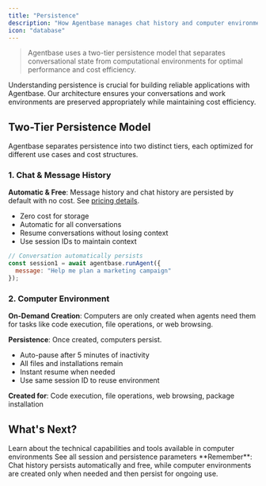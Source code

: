 ```yaml
---
title: "Persistence"
description: "How Agentbase manages chat history and computer environment persistence"
icon: "database"
---
```


> Agentbase uses a two-tier persistence model that separates conversational state from computational environments for optimal performance and cost efficiency.

Understanding persistence is crucial for building reliable applications with Agentbase. Our architecture ensures your conversations and work environments are preserved appropriately while maintaining cost efficiency.

## Two-Tier Persistence Model

Agentbase separates persistence into two distinct tiers, each optimized for different use cases and cost structures.

### 1. Chat & Message History

**Automatic & Free**: Message history and chat history are persisted by default with no cost. See [pricing details](/pricing).

- Zero cost for storage
- Automatic for all conversations
- Resume conversations without losing context
- Use session IDs to maintain context

```javascript
// Conversation automatically persists
const session1 = await agentbase.runAgent({
  message: "Help me plan a marketing campaign"
});

```

### 2. Computer Environment

**On-Demand Creation**: Computers are only created when agents need them for tasks like code execution, file operations, or web browsing.

**Persistence**: Once created, computers persist.

- Auto-pause after 5 minutes of inactivity
- All files and installations remain
- Instant resume when needed
- Use same session ID to reuse environment

**Created for**: Code execution, file operations, web browsing, package installation



## What's Next?

<CardGroup cols={2}>
  <Card title="Computer Details" icon="desktop" href="/build/agent-computer">
    Learn about the technical capabilities and tools available in computer environments
  </Card>
  
  <Card title="API Reference" icon="code" href="/api/run-agent">
    See all session and persistence parameters
  </Card>
</CardGroup>

<Tip>
  **Remember**: Chat history persists automatically and free, while computer environments are created only when needed and then persist for ongoing use.
</Tip>